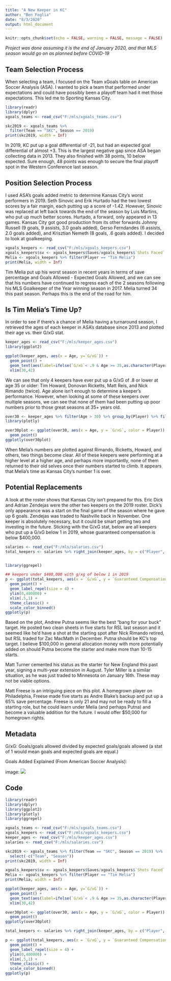 ---
title: "A New Keeper in KC"
author: "Ben Foglia"
date: "8/3/2020"
output: html_document
---

```{r setup, include=FALSE}
knitr::opts_chunk$set(echo = FALSE, warning = FALSE, message = FALSE)
```
*Project was done assuming it is the end of January 2020, and that MLS season would go on as planned before COVID-19*
  
## Team Selection Process

  When selecting a team, I focused on the Team xGoals table on American Soccer Analysis (ASA). I wanted to pick a team that performed under expectations and could have possibly been a playoff team had it met those expectations. This led me to Sporting Kansas City. 
```{r}
library(readr)
library(dplyr)
xgoals_teams <- read_csv("F:/mls/xgoals_teams.csv")

skc2019 <- xgoals_teams %>% 
  filter(Team == "SKC", Season == 2019)
print(skc2019, width = Inf)
```

  In 2019, KC put up a goal differential of -21, but had an expected goal differential of almost +3. This is the largest negative gap since ASA began collecting data in 2013. They also finished with 38 points, 10 below expected. Sure enough, 48 points was enough to secure the final playoff spot in the Western Conference last season.
  
## Position Selection Process

  I used ASA's goals added metric to determine Kansas City's worst performers in 2019. Seth Sinovic and Erik Hurtado had the two lowest scores by a fair margin, each putting up a score of -1.42. However, Sinovic was replaced at left back towards the end of the season by Luis Martins, who put up much better scores. Hurtado, a forward, only appeared in 13 games. Kansas City got good production from its other forwards Johnny Russell (9 goals, 9 assists, 3.0 goals added), Gerso Ferndandes (6 assists, 2.0 goals added), and Krisztian Nemeth (8 goals, .6 goals added).
  I decided to look at goalkeeping.
```{r}
xgoals_keepers <- read_csv("F:/mls/xgoals_keepers.csv")
xgoals_keepers$sv <- xgoals_keepers$Saves/xgoals_keepers$`Shots Faced`
Melia <- xgoals_keepers %>% filter(Player == "Tim Melia")
print(Melia, width = Inf)
```

  Tim Melia put up his worst season in recent years in terms of save percentage and Goals Allowed - Expected Goals Allowed, and we can see that his numbers have continued to regress each of the 2 seasons following his MLS Goalkeeper of the Year winning season in 2017. Melia turned 34 this past season. Perhaps this is the end of the road for him.
  
## Is Tim Melia's Time Up?

  In order to see if there's a chance of Melia having a turnaround season, I retrieved the ages of each keeper in ASA's database since 2013 and plotted their age vs. their G/xG stat.
  
```{r}
keeper_ages <- read_csv("F:/mls/keeper_ages.csv")
library(ggplot2)

ggplot(keeper_ages, aes(x = Age, y=`G/xG`)) +
  geom_point() +
  geom_text(aes(label=ifelse(`G/xG`< .9 & Age >= 35,as.character(Player),'')),hjust=0,vjust=0) +
  xlim(30,42)

```

  We can see that only 4 keepers have ever put up a G/xG of .8 or lower at age 35 or older: Tim Howard, Donovan Ricketts, Matt Reis, and Nick Rimando (twice).
  Age alone isn't enough to determine a keeper's performance. However, when looking at some of these keepers over multiple seasons, we can see that none of them had been putting up poor numbers prior to those great seasons at 35+ years old.
```{r}
over30 <- keeper_ages %>% filter(Age > 30) %>% group_by(Player) %>% filter(n()>1)
library(plotly)

over30plot <- ggplot(over30, aes(x = Age, y = `G/xG`, color = Player)) +
  geom_point()
ggplotly(over30plot)

```
  
  When Melia's numbers are plotted against Rimando, Ricketts, Howard, and others, two things become clear. All of these keepers were performing at a higher level at a higher age, and perhaps more importantly, none of them returned to their old selves once their numbers started to climb. It appears that Melia's time as Kansas City's number 1 is over.
  
## Potential Replacements
  
  A look at the roster shows that Kansas City isn't prepared for this. Eric Dick and Adrian Zendejas were the other two keepers on the 2019 roster. Dick's only appearance was a start on the final game of the season where he gave up 6 goals. Zendejas was traded to Nashville back in November. One keeper is absolutely necessary, but it could be smart getting two and investing in the future. Sticking with the G/xG stat, below are all keepers who put up a G/xG below 1 in 2019, whose guaranteed compensation is below $400,000.

```{r}
salaries <- read_csv("F:/mls/salaries.csv")
total_keepers <- salaries %>% right_join(keeper_ages, by = c("Player", "Season", "Team"))


library(ggrepel)

## keepers under $400,000 with g/xg of below 1 in 2019
p <- ggplot(total_keepers, aes(x = `G/xG`, y = `Guaranteed Compensation`, label = Player, color = Age)) +
  geom_point() +
  geom_label_repel(size = 4) +
  ylim(0,400000) +
  xlim(.5,1) +
  theme_classic() +
  scale_color_binned()
ggplotly(p)

```

  Based on the plot, Andrew Putna seems like the best "bang for your buck" target. He posted two clean sheets in five starts for RSL last season and it seemed like he'd have a shot at the starting spot after Nick Rimando retired, but RSL traded for Zac MacMath in December. Putna should be KC's top target. I believe $100,000 in general allocation money with more potentially added on should Putna become the starter and make more than 10-15 starts.
  
  Matt Turner cemented his status as the starter for New England this past year, signing a multi-year extension in August. Tyler Miller is a similar situation, as he was just traded to Minnesota on January 16th. These may not be viable options.
  
  Matt Freese is an intriguing piece on this plot. A homegrown player on Philadelphia, Freese made five starts as Andre Blake's backup and put up a 65% save percentage. Freese is only 21 and may not be ready to fill a starting role, but he could learn under Melia (and perhaps Putna) and become a valuable addition for the future. I would offer $50,000 for homegrown rights. 
  
## Metadata

G/xG: Goals/goals allowed divided by expected goals/goals allowed (a stat of 1 would mean goals and expected goals are equal.)

Goals Added Explained (From American Soccer Analysis):

image: ![](F:/g+.png)

## Code
```{r,echo=TRUE, eval=FALSE}
library(readr)
library(dplyr)
library(ggplot2)
library(plotly)
library(ggrepel)

xgoals_teams <- read_csv("F:/mls/xgoals_teams.csv")
xgoals_keepers <- read_csv("F:/mls/xgoals_keepers.csv")
keeper_ages <- read_csv("F:/mls/keeper_ages.csv")
salaries <- read_csv("F:/mls/salaries.csv")

skc2019 <- xgoals_teams %>% filter(Team == "SKC", Season == 2019) %>%
  select(-c("Team", "Season"))
print(skc2019, width = Inf)

xgoals_keepers$sv <- xgoals_keepers$Saves/xgoals_keepers$`Shots Faced`
Melia <- xgoals_keepers %>% filter(Player == "Tim Melia")
print(Melia, width = Inf)

ggplot(keeper_ages, aes(x = Age, y=`G/xG`)) +
  geom_point() +
  geom_text(aes(label=ifelse(`G/xG`< .9 & Age >= 35,as.character(Player),'')),hjust=0,vjust=0) +
  xlim(30,42)

over30plot <- ggplot(over30, aes(x = Age, y = `G/xG`, color = Player)) +
  geom_point()
ggplotly(over30plot)

total_keepers <- salaries %>% right_join(keeper_ages, by = c("Player", "Season", "Team"))

p <- ggplot(total_keepers, aes(x = `G/xG`, y = `Guaranteed Compensation`, label = Player, color = Age)) +
  geom_point() +
  geom_label_repel(size = 4) +
  ylim(0,400000) +
  xlim(.5,1) +
  theme_classic() +
  scale_color_binned()
ggplotly(p)
```

